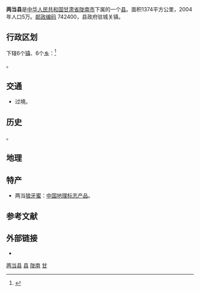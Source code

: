 {{Infobox China County
|county  = 两当县
|Photo =
|Photoname=
|officerTitle=县委书记
|officer=梁英
|officerTitle2=县长
|officer2=郭省军
|map =
|map size =
|Pinyin   = 
|Belong = [[甘肃省|甘肃省]][[陇南市|陇南市]]
|Types= [[县|县]]
|admincode =
|founded =
|seat =城关镇
|division=
|town=
|township=
|subdistrict=
|area = 1374
|area land =
|area water =
|census yr = 2004年
|pop =5万
|density =
|postcode =742400
|areacode=
|carlicense=
|web = 
}}
'''两当县'''是[[中华人民共和国|中华人民共和国]][[甘肃省|甘肃省]][[陇南市|陇南市]]下属的一个[[县|县]]。面积1374平方公里，2004年人口5万。[[邮政编码|邮政编码]] 742400，县政府驻城关镇。

== 行政区划 ==
{{PAGENAMEBASE}}下辖6个[[镇|镇]]、6个[[乡_(中华人民共和国)|乡]]：<ref>{{PRC admin/ref sgc|62/12/28/000/000}}</ref>

{{PRC admin/children|62/12/28/000/000}}。

== 交通 ==
* {{中国国道名|316}}过境。

==历史==
{{seealso|两当兵变}}
{{PRC admin/children|62/12/27/000/000}}。


==地理==
{{Weather box|width=auto
|metric first=y
|single line=y 
|location = 两当 (1981−2010)
|Jan high C = 6.5
|Feb high C = 9.2
|Mar high C = 14.1
|Apr high C = 20.5
|May high C = 24.8
|Jun high C = 27.7
|Jul high C = 29.4
|Aug high C = 28.2
|Sep high C = 23.0
|Oct high C = 17.7
|Nov high C = 12.6
|Dec high C = 7.5
|year high C = 

|Jan mean C =  0.0
|Feb mean C =  3.1
|Mar mean C =  7.5
|Apr mean C = 13.2
|May mean C = 17.5
|Jun mean C = 21.0
|Jul mean C = 23.2
|Aug mean C = 22.1
|Sep mean C = 17.5
|Oct mean C = 12.0
|Nov mean C = 6.1
|Dec mean C = 0.9
|year mean C =  
|Jan low C =-4.3
|Feb low C = -1.2
|Mar low C =2.7
|Apr low C = 7.5
|May low C = 11.8
|Jun low C = 15.6
|Jul low C = 18.4
|Aug low C = 17.8
|Sep low C = 13.9
|Oct low C = 8.5
|Nov low C = 2.0
|Dec low C = -3.3
|year low C =  

|Jan record high C = 16.8
|Feb record high C = 21.6
|Mar record high C = 30.0
|Apr record high C = 32.9
|May record high C = 34.3
|Jun record high C = 37.0
|Jul record high C = 37.2
|Aug record high C = 36.7
|Sep record high C = 35.4
|Oct record high C = 28.5
|Nov record high C = 23.1
|Dec record high C = 16.0

|Jan record low C = -15.4
|Feb record low C = -10.4
|Mar record low C = -9.8
|Apr record low C = -2.1
|May record low C = 2.1
|Jun record low C =  6.8
|Jul record low C =  11.7
|Aug record low C =  10.7
|Sep record low C = 4.3
|Oct record low C = -5.2
|Nov record low C = -9.5
|Dec record low C = -16.3
|precipitation colour = green
|Jan precipitation mm =  3.2
|Feb precipitation mm =  5.9
|Mar precipitation mm = 16.1
|Apr precipitation mm =  39.5
|May precipitation mm = 62.4
|Jun precipitation mm =  76.7
|Jul precipitation mm = 128.1
|Aug precipitation mm = 122.1
|Sep precipitation mm =  109.5
|Oct precipitation mm =  51.3
|Nov precipitation mm =  12.9
|Dec precipitation mm =4.2
|source 1 = 中国气象数据网<ref name = Cityintro>{{cite web| url = https://data.cma.cn/data/weatherBk.html| script-title = zh:两当 - 气象数据 -中国气象数据网| publisher = Weather China| language = zh-cn| access-date = 2012-06-17| archive-date = 2021-02-19| archive-url = https://web.archive.org/web/20210219231518/http://data.cma.cn/data/weatherBk.html}}</ref>
}}


==特产==
* 两当[[狼牙蜜|狼牙蜜]]：[[中国地理标志产品|中国地理标志产品]]。

== 参考文献 ==
{{reflist}}

== 外部链接 ==
* {{Official website|http://www.ldxzf.gov.cn/|name=两当县人民政府}}

{{两当县行政区划}}
{{陇南市行政区划}}
{{甘肃行政区划}}
{{国家级贫困县|前}}

[[Category:两当县|]]
[[Category:陇南区县|县]]
[[Category:甘肃省县份|陇南]]
[[Category:原国家级贫困县|甘]]